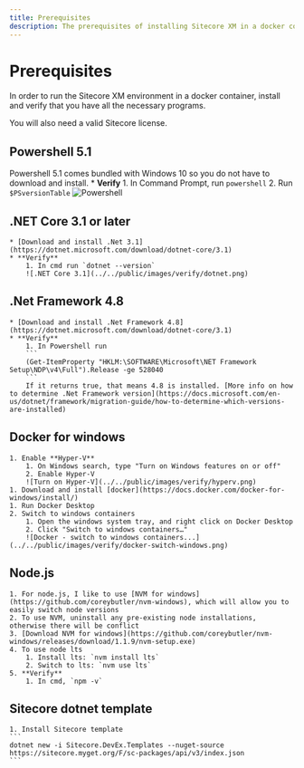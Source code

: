 ```yaml
---
title: Prerequisites
description: The prerequisites of installing Sitecore XM in a docker container.
---
```


# Prerequisites
In order to run the Sitecore XM environment in a docker container, install and verify that you have all the necessary programs.

<Callout type="warning">
    You will also need a valid Sitecore license.
</Callout>

## Powershell 5.1
Powershell 5.1 comes bundled with Windows 10 so you do not have to download and install.
    * **Verify**
        1. In Command Prompt, run `powershell`
        2. Run `$PSversionTable`
        ![Powershell](../../public/images/verify/powershell.png)
## .NET Core 3.1 or later
    * [Download and install .Net 3.1](https://dotnet.microsoft.com/download/dotnet-core/3.1)
    * **Verify**
        1. In cmd run `dotnet --version`
        ![.NET Core 3.1](../../public/images/verify/dotnet.png)
## .Net Framework 4.8
    * [Download and install .Net Framework 4.8](https://dotnet.microsoft.com/download/dotnet-core/3.1)
    * **Verify**
        1. In Powershell run
        ```
        (Get-ItemProperty "HKLM:\SOFTWARE\Microsoft\NET Framework Setup\NDP\v4\Full").Release -ge 528040
        ```
        If it returns true, that means 4.8 is installed. [More info on how to determine .Net Framework version](https://docs.microsoft.com/en-us/dotnet/framework/migration-guide/how-to-determine-which-versions-are-installed)
## Docker for windows
    1. Enable **Hyper-V**
        1. On Windows search, type "Turn on Windows features on or off"
        2. Enable Hyper-V
        ![Turn on Hyper-V](../../public/images/verify/hyperv.png)
    1. Download and install [docker](https://docs.docker.com/docker-for-windows/install/)
    1. Run Docker Desktop
    2. Switch to windows containers
        1. Open the windows system tray, and right click on Docker Desktop
        2. Click "Switch to windows containers…"
        ![Docker - switch to windows containers...](../../public/images/verify/docker-switch-windows.png)
## Node.js
    1. For node.js, I like to use [NVM for windows](https://github.com/coreybutler/nvm-windows), which will allow you to easily switch node versions
    2. To use NVM, uninstall any pre-existing node installations, otherwise there will be conflict
    3. [Download NVM for windows](https://github.com/coreybutler/nvm-windows/releases/download/1.1.9/nvm-setup.exe)
    4. To use node lts
        1. Install lts: `nvm install lts`
        2. Switch to lts: `nvm use lts`
    5. **Verify**
        1. In cmd, `npm -v`
## Sitecore dotnet template
    1. Install Sitecore template
    ```
    dotnet new -i Sitecore.DevEx.Templates --nuget-source https://sitecore.myget.org/F/sc-packages/api/v3/index.json
    ```
